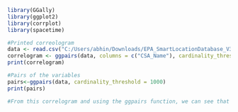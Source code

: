 


```{r}
library(GGally)
library(ggplot2)
library(corrplot)
library(spacetime)

#Printed correologram
data <- read.csv("C:/Users/abhin/Downloads/EPA_SmartLocationDatabase_V3_Jan_2021_Final (1).csv")
correlogram <- ggpairs(data, columns = c("CSA_Name"), cardinality_threshold = 1000, mapping = aes(color = "black"))
print(correlogram)

#Pairs of the variables
pairs<-ggpairs(data, cardinality_threshold = 1000)
print(pairs)

#From this correlogram and using the ggpairs function, we can see that majority of variables do not have a strong correlation between each other. We will need to further do more exploratory analysis and see what to add as covariates for prediction.
```
